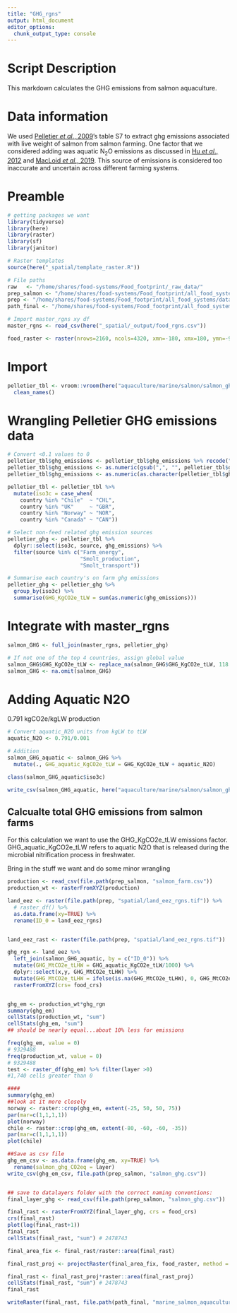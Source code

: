 ```yaml
---
title: "GHG_rgns"
output: html_document
editor_options: 
  chunk_output_type: console
---
```


# Script Description

This markdown calculates the GHG emissions from salmon aquaculture. 

# Data information

We used [Pelletier *et al*., 2009](https://pubs.acs.org/doi/10.1021/es9010114)'s table S7 to extract ghg emissions associated with live weight of salmon from salmon farming. One factor that we considered adding was aquatic N<sub>2</sub>O emissions as discussed in [Hu *et al*., 2012](https://pubs.acs.org/doi/full/10.1021/es300110x) and [MacLoid *et al*., 2019](http://www.fao.org/3/ca7130en/ca7130en.pdf). This source of emissions is considered too inaccurate and uncertain across different farming systems.

# Preamble
```r
# getting packages we want
library(tidyverse)
library(here)
library(raster)
library(sf)
library(janitor)

# Raster templates
source(here("_spatial/template_raster.R"))

# File paths
raw   <- "/home/shares/food-systems/Food_footprint/_raw_data/"
prep_salmon <- "/home/shares/food-systems/Food_footprint/all_food_systems/dataprep/aquaculture/marine/salmon"
prep <- "/home/shares/food-systems/Food_footprint/all_food_systems/dataprep/" 
path_final <- "/home/shares/food-systems/Food_footprint/all_food_systems/datalayers" 

# Import master_rgns xy df
master_rgns <- read_csv(here("_spatial/_output/food_rgns.csv"))

food_raster <- raster(nrows=2160, ncols=4320, xmn=-180, xmx=180, ymn=-90, ymx=90)
``` 

# Import 
```r
pelletier_tbl <- vroom::vroom(here("aquaculture/marine/salmon/salmon_ghg/data/Pelletier_2009_S7.csv")) %>% 
  clean_names()
```

# Wrangling Pelletier GHG emissions data
```r
# Convert <0.1 values to 0
pelletier_tbl$ghg_emissions <- pelletier_tbl$ghg_emissions %>% recode("<0.1" = "0")
pelletier_tbl$ghg_emissions <- as.numeric(gsub(",", "", pelletier_tbl$ghg_emissions))
pelletier_tbl$ghg_emissions <- as.numeric(as.character(pelletier_tbl$ghg_emissions))

pelletier_tbl <- pelletier_tbl %>% 
  mutate(iso3c = case_when(
    country %in% "Chile"  ~ "CHL", 
    country %in% "UK"     ~ "GBR", 
    country %in% "Norway" ~ "NOR", 
    country %in% "Canada" ~ "CAN"))

# Select non-feed related ghg emission sources
pelletier_ghg <- pelletier_tbl %>% 
  dplyr::select(iso3c, source, ghg_emissions) %>%  
  filter(source %in% c("Farm_energy", 
                       "Smolt_production", 
                       "Smolt_transport")) 

# Summarise each country's on farm ghg emissions
pelletier_ghg <- pelletier_ghg %>%
  group_by(iso3c) %>%
  summarise(GHG_KgCO2e_tLW = sum(as.numeric(ghg_emissions)))
```

# Integrate with master_rgns

```r

salmon_GHG <- full_join(master_rgns, pelletier_ghg) 

# If not one of the top 4 countries, assign global value
salmon_GHG$GHG_KgCO2e_tLW <- replace_na(salmon_GHG$GHG_KgCO2e_tLW, 118.0)
salmon_GHG <- na.omit(salmon_GHG)
```

# Adding Aquatic N2O
0.791 kgCO2e/kgLW production
```r
# Convert aquatic_N2O units from kgLW to tLW
aquatic_N2O <- 0.791/0.001

# Addition
salmon_GHG_aquatic <- salmon_GHG %>% 
  mutate(., GHG_aquatic_KgCO2e_tLW = GHG_KgCO2e_tLW + aquatic_N2O)

class(salmon_GHG_aquatic$iso3c)

write_csv(salmon_GHG_aquatic, here("aquaculture/marine/salmon/salmon_ghg/data/salmon_GHG_aquatic.csv"))
```


## Calcualte total GHG emissions from salmon farms
For this calculation we want to use the GHG_KgCO2e_tLW emissions factor. GHG_aquatic_KgCO2e_tLW refers to aquatic N2O that is released during the microbial nitrification process in freshwater. 

Bring in the stuff we want and do some minor wrangling
```r
production <- read_csv(file.path(prep_salmon, "salmon_farm.csv"))
production_wt <- rasterFromXYZ(production)

land_eez <- raster(file.path(prep, "spatial/land_eez_rgns.tif")) %>% 
  # raster_df() %>% 
  as.data.frame(xy=TRUE) %>% 
  rename(ID_0 = land_eez_rgns)


land_eez_rast <- raster(file.path(prep, "spatial/land_eez_rgns.tif")) 

```


```r

ghg_rgn <- land_eez %>% 
  left_join(salmon_GHG_aquatic, by = c("ID_0")) %>% 
  mutate(GHG_MtCO2e_tLHW = GHG_aquatic_KgCO2e_tLW/1000) %>% 
  dplyr::select(x,y, GHG_MtCO2e_tLHW) %>% 
  mutate(GHG_MtCO2e_tLHW = ifelse(is.na(GHG_MtCO2e_tLHW), 0, GHG_MtCO2e_tLHW)) %>%  
  rasterFromXYZ(crs= food_crs)


ghg_em <- production_wt*ghg_rgn
summary(ghg_em)
cellStats(production_wt, "sum")
cellStats(ghg_em, "sum")
## should be nearly equal...about 10% less for emissions

freq(ghg_em, value = 0)
# 9329488
freq(production_wt, value = 0)
# 9329488
test <- raster_df(ghg_em) %>% filter(layer >0)
#1,740 cells greater than 0

#### 
summary(ghg_em)
##look at it more closely
norway <- raster::crop(ghg_em, extent(-25, 50, 50, 75))
par(mar=c(1,1,1,1))
plot(norway)
chile <- raster::crop(ghg_em, extent(-80, -60, -60, -35))
par(mar=c(1,1,1,1))
plot(chile)

##Save as csv file
ghg_em_csv <- as.data.frame(ghg_em, xy=TRUE) %>% 
  rename(salmon_ghg_CO2eq = layer)
write_csv(ghg_em_csv, file.path(prep_salmon, "salmon_ghg.csv"))


## save to datalayers folder with the correct naming conventions: 
final_layer_ghg <- read_csv(file.path(prep_salmon, "salmon_ghg.csv"))

final_rast <- rasterFromXYZ(final_layer_ghg, crs = food_crs)
crs(final_rast)
plot(log(final_rast+1))
final_rast
cellStats(final_rast, "sum") # 2478743

final_area_fix <- final_rast/raster::area(final_rast)

final_rast_proj <- projectRaster(final_area_fix, food_raster, method = "ngb")

final_rast <- final_rast_proj*raster::area(final_rast_proj)
cellStats(final_rast, "sum") # 2478743
final_rast

writeRaster(final_rast, file.path(path_final, "marine_salmon_aquaculture_meat_ghg.tif"), overwrite = TRUE)



```
